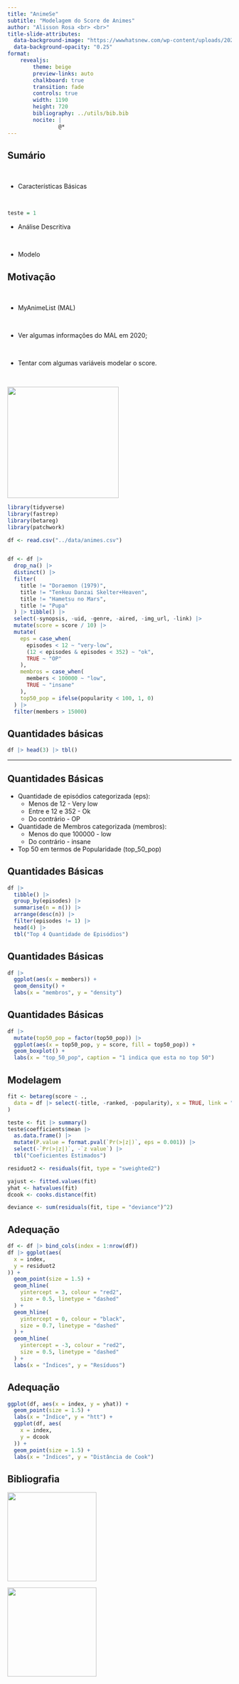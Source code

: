 ```yaml
---
title: "AnimeSe"
subtitle: "Modelagem do Score de Animes"
author: "Alisson Rosa <br> <br>"
title-slide-attributes:
  data-background-image: "https://wwwhatsnew.com/wp-content/uploads/2020/01/Los-mejores-sitios-web-para-aficionados-al-anime-1.jpg"
  data-background-opacity: "0.25"
format: 
    revealjs:
        theme: beige
        preview-links: auto
        chalkboard: true
        transition: fade
        controls: true
        width: 1190
        height: 720
        bibliography: ../utils/bib.bib
        nocite: |
                @*
---
```


## Sumário {background-image="https://lunetas.com.br/wp-content/uploads/2022/04/animes-e-criancas-portal-lunetas.jpg" background-opacity=0.08}

::: {.incremental}

<br />

- Características Básicas

<br />

```r
teste = 1
```


- Análise Descritiva

<br />



- Modelo

:::

## Motivação {background-image="https://lunetas.com.br/wp-content/uploads/2022/04/animes-e-criancas-portal-lunetas.jpg" background-opacity=0.08}


<br />

- MyAnimeList (MAL)

<br />

- Ver algumas informações do MAL em 2020;

<br />

- Tentar com algumas variáveis modelar o score.

<br />

![](https://animesher.com/orig/1/181/1810/18106/animesher.com_luffy-gif-one-piece-1810651.gif){.absolute top=170 right=200 width="250" height=450"}

```r
library(tidyverse)
library(fastrep)
library(betareg)
library(patchwork)
```

```r
df <- read.csv("../data/animes.csv")


df <- df |>
  drop_na() |>
  distinct() |>
  filter(
    title != "Doraemon (1979)",
    title != "Tenkuu Danzai Skelter+Heaven",
    title != "Hametsu no Mars",
    title != "Pupa"
  ) |> tibble() |> 
  select(-synopsis, -uid, -genre, -aired, -img_url, -link) |>
  mutate(score = score / 10) |>
  mutate(
    eps = case_when(
      episodes < 12 ~ "very-low",
      (12 < episodes & episodes < 352) ~ "ok",
      TRUE ~ "OP"
    ),
    membros = case_when(
      members < 100000 ~ "low",
      TRUE ~ "insane"
    ),
    top50_pop = ifelse(popularity < 100, 1, 0)
  ) |>
  filter(members > 15000)
```



## Quantidades básicas {background-image="https://lunetas.com.br/wp-content/uploads/2022/04/animes-e-criancas-portal-lunetas.jpg" background-opacity=0.08}


```r
df |> head(3) |> tbl()
```




---

## Quantidades Básicas {background-image="https://lunetas.com.br/wp-content/uploads/2022/04/animes-e-criancas-portal-lunetas.jpg" background-opacity=0.08}

* Quantidade de episódios categorizada (eps):
  - Menos de 12 - Very low
  - Entre e 12 e 352 - Ok
  - Do contrário - OP
* Quantidade de Membros categorizada (membros):
  - Menos do que 100000 - low
  - Do contrário - insane
* Top 50 em termos de Popularidade (top_50_pop)



## Quantidades Básicas {background-image="https://lunetas.com.br/wp-content/uploads/2022/04/animes-e-criancas-portal-lunetas.jpg" background-opacity=0.08}

```r
df |>
  tibble() |>
  group_by(episodes) |>
  summarise(n = n()) |>
  arrange(desc(n)) |>
  filter(episodes != 1) |>
  head(4) |>
  tbl("Top 4 Quantidade de Episódios")
```


## Quantidades Básicas {background-image="https://lunetas.com.br/wp-content/uploads/2022/04/animes-e-criancas-portal-lunetas.jpg" background-opacity=0.08}

```r
df |>
  ggplot(aes(x = members)) +
  geom_density() +
  labs(x = "membros", y = "density")
```

## Quantidades Básicas {background-image="https://lunetas.com.br/wp-content/uploads/2022/04/animes-e-criancas-portal-lunetas.jpg" background-opacity=0.08}
 
```r



df |>
  mutate(top50_pop = factor(top50_pop)) |>
  ggplot(aes(x = top50_pop, y = score, fill = top50_pop)) +
  geom_boxplot() +
  labs(x = "top_50_pop", caption = "1 indica que esta no top 50")
```


## Modelagem {background-image="https://lunetas.com.br/wp-content/uploads/2022/04/animes-e-criancas-portal-lunetas.jpg" background-opacity=0.08}

```r
fit <- betareg(score ~ .,
  data = df |> select(-title, -ranked, -popularity), x = TRUE, link = "logit"
)
```


```r
teste <- fit |> summary()
teste$coefficients$mean |>
  as.data.frame() |>
  mutate(P.value = format.pval(`Pr(>|z|)`, eps = 0.001)) |>
  select(-`Pr(>|z|)`, -`z value`) |>
  tbl("Coeficientes Estimados")
```

```r
residuot2 <- residuals(fit, type = "sweighted2")

yajust <- fitted.values(fit)
yhat <- hatvalues(fit)
dcook <- cooks.distance(fit)

deviance <- sum(residuals(fit, tipe = "deviance")^2)
```

## Adequação 

```r
df <- df |> bind_cols(index = 1:nrow(df))
df |> ggplot(aes(
  x = index,
  y = residuot2
)) +
  geom_point(size = 1.5) +
  geom_hline(
    yintercept = 3, colour = "red2",
    size = 0.5, linetype = "dashed"
  ) +
  geom_hline(
    yintercept = 0, colour = "black",
    size = 0.7, linetype = "dashed"
  ) +
  geom_hline(
    yintercept = -3, colour = "red2",
    size = 0.5, linetype = "dashed"
  ) +
  labs(x = "Índices", y = "Resíduos")
```

## Adequação

```r
ggplot(df, aes(x = index, y = yhat)) +
  geom_point(size = 1.5) +
  labs(x = "Índice", y = "htt") +
  ggplot(df, aes(
    x = index,
    y = dcook
  )) +
  geom_point(size = 1.5) +
  labs(x = "Índices", y = "Distância de Cook")
```




## Bibliografia 

![](https://www.gifcen.com/wp-content/uploads/2021/12/luffy-gif-12.gif){.absolute top=370 left=200 width="200" height=250"}

![](https://media1.giphy.com/media/UTek0q3N8osh8agH4Y/giphy.gif){.absolute top=370 right=200 width="200" height=350"}
